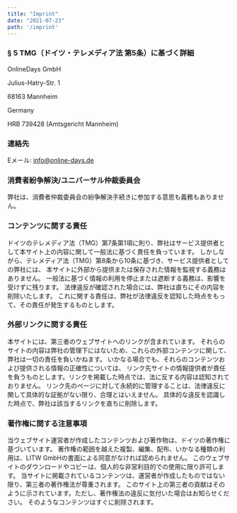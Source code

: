```yaml
---
title: "Imprint"
date: "2021-07-23"
path: '/imprint'
---
```


### § 5 TMG（ドイツ・テレメディア法 第5条）に基づく詳細

OnlineDays GmbH

Julius-Hatry-Str. 1

68163 Mannheim

Germany

HRB 739428 (Amtsgericht Mannheim)

### 連絡先

Eメール: info@online-days.de

### 消費者紛争解決/ユニバーサル仲裁委員会

弊社は、消費者仲裁委員会の紛争解決手続きに参加する意思も義務もありません。

### コンテンツに関する責任

ドイツのテレメディア法（TMG）第7条第1項に則り、弊社はサービス提供者として本サイト上の内容に関して一般法に基づく責任を負っています。
しかしながら、テレメディア法（TMG）第8条から10条に基づき、サービス提供者としての弊社には、
本サイトに外部から提供または保存された情報を監視する義務はありません。
一般法に基づく情報の利用を停止または遮断する義務は、影響を受けずに残ります。
法律違反が確認された場合には、弊社は直ちにその内容を削除いたします。
これに関する責任は、弊社が法律違反を認知した時点をもって、その責任が発生するものとします。

### 外部リンクに関する責任

本サイトには、第三者のウェブサイトへのリンクが含まれています。
それらのサイトの内容は弊社の管理下にはないため、これらの外部コンテンツに関して、弊社は一切の責任を負いかねます。
いかなる場合でも、それらのコンテンツおよび提供される情報の正確性については、
リンク先サイトの情報提供者が責任を負うものとします。リンクを掲載した時点では、法に反する内容は認知されておりません。
リンク先のページに対して永続的に管理することは、法律違反に関して具体的な証拠がない限り、合理とはいえません。
具体的な違反を認識した時点で、弊社は該当するリンクを直ちに削除します。

### 著作権に関する注意事項

当ウェブサイト運営者が作成したコンテンツおよび著作物は、ドイツの著作権に基づいています。
著作権の範囲を越えた複製、編集、配布、いかなる種類の利用は、LITW GmbHの書面による同意がなければ認められません。
このウェブサイトのダウンロードやコピーは、個人的な非営利目的での使用に限り許可します。 
当サイトに掲載されているコンテンツは、運営者が作成したものではない限り、第三者の著作権法が尊重されます。
このサイト上の第三者の貢献はそのように示されています。ただし、著作権法の違反に気付いた場合はお知らせください。
そのようなコンテンツはすぐに削除されます。